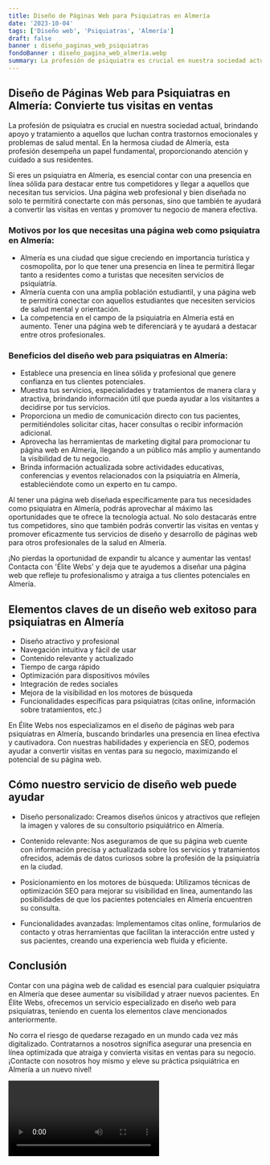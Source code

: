 ```yaml
---
title: Diseño de Páginas Web para Psiquiatras en Almería
date: '2023-10-04'
tags: ['Diseño web', 'Psiquiatras', 'Almería']
draft: false
banner : diseño_paginas_web_psiquiatras
fondoBanner : diseño_pagina_web_almería.webp
summary: La profesión de psiquiatra es crucial en nuestra sociedad actual, brindando apoyo y tratamiento a aquellos que luchan contra trastornos emocionales y problemas de salud mental. En la hermosa ciudad de Almería, esta profesión desempeña un papel fundamental, proporcionando atención y cuidado a sus residentes.
---
```


## Diseño de Páginas Web para Psiquiatras en Almería: Convierte tus visitas en ventas

La profesión de psiquiatra es crucial en nuestra sociedad actual, brindando apoyo y tratamiento a aquellos que luchan contra trastornos emocionales y problemas de salud mental. En la hermosa ciudad de Almería, esta profesión desempeña un papel fundamental, proporcionando atención y cuidado a sus residentes.

Si eres un psiquiatra en Almería, es esencial contar con una presencia en línea sólida para destacar entre tus competidores y llegar a aquellos que necesitan tus servicios. Una página web profesional y bien diseñada no solo te permitirá conectarte con más personas, sino que también te ayudará a convertir las visitas en ventas y promover tu negocio de manera efectiva.

### Motivos por los que necesitas una página web como psiquiatra en Almería:

- Almería es una ciudad que sigue creciendo en importancia turística y cosmopolita, por lo que tener una presencia en línea te permitirá llegar tanto a residentes como a turistas que necesiten servicios de psiquiatría.
- Almería cuenta con una amplia población estudiantil, y una página web te permitirá conectar con aquellos estudiantes que necesiten servicios de salud mental y orientación.
- La competencia en el campo de la psiquiatría en Almería está en aumento. Tener una página web te diferenciará y te ayudará a destacar entre otros profesionales.

### Beneficios del diseño web para psiquiatras en Almería:

- Establece una presencia en línea sólida y profesional que genere confianza en tus clientes potenciales.
- Muestra tus servicios, especialidades y tratamientos de manera clara y atractiva, brindando información útil que pueda ayudar a los visitantes a decidirse por tus servicios.
- Proporciona un medio de comunicación directo con tus pacientes, permitiéndoles solicitar citas, hacer consultas o recibir información adicional.
- Aprovecha las herramientas de marketing digital para promocionar tu página web en Almería, llegando a un público más amplio y aumentando la visibilidad de tu negocio.
- Brinda información actualizada sobre actividades educativas, conferencias y eventos relacionados con la psiquiatría en Almería, estableciéndote como un experto en tu campo.

Al tener una página web diseñada específicamente para tus necesidades como psiquiatra en Almería, podrás aprovechar al máximo las oportunidades que te ofrece la tecnología actual. No solo destacarás entre tus competidores, sino que también podrás convertir las visitas en ventas y promover eficazmente tus servicios de diseño y desarrollo de páginas web para otros profesionales de la salud en Almería.

¡No pierdas la oportunidad de expandir tu alcance y aumentar las ventas! Contacta con 'Élite Webs' y deja que te ayudemos a diseñar una página web que refleje tu profesionalismo y atraiga a tus clientes potenciales en Almería.

<GifSeo />

<Cta />

## Elementos claves de un diseño web exitoso para psiquiatras en Almería

- Diseño atractivo y profesional
- Navegación intuitiva y fácil de usar
- Contenido relevante y actualizado
- Tiempo de carga rápido
- Optimización para dispositivos móviles
- Integración de redes sociales
- Mejora de la visibilidad en los motores de búsqueda
- Funcionalidades específicas para psiquiatras (citas online, información sobre tratamientos, etc.)

En Élite Webs nos especializamos en el diseño de páginas web para psiquiatras en Almería, buscando brindarles una presencia en línea efectiva y cautivadora. Con nuestras habilidades y experiencia en SEO, podemos ayudar a convertir visitas en ventas para su negocio, maximizando el potencial de su página web.

## Cómo nuestro servicio de diseño web puede ayudar

- Diseño personalizado: Creamos diseños únicos y atractivos que reflejen la imagen y valores de su consultorio psiquiátrico en Almería.

- Contenido relevante: Nos aseguramos de que su página web cuente con información precisa y actualizada sobre los servicios y tratamientos ofrecidos, además de datos curiosos sobre la profesión de la psiquiatría en la ciudad.

- Posicionamiento en los motores de búsqueda: Utilizamos técnicas de optimización SEO para mejorar su visibilidad en línea, aumentando las posibilidades de que los pacientes potenciales en Almería encuentren su consulta.

- Funcionalidades avanzadas: Implementamos citas online, formularios de contacto y otras herramientas que facilitan la interacción entre usted y sus pacientes, creando una experiencia web fluida y eficiente.

## Conclusión

Contar con una página web de calidad es esencial para cualquier psiquiatra en Almería que desee aumentar su visibilidad y atraer nuevos pacientes. En Élite Webs, ofrecemos un servicio especializado en diseño web para psiquiatras, teniendo en cuenta los elementos clave mencionados anteriormente.

No corra el riesgo de quedarse rezagado en un mundo cada vez más digitalizado. Contratarnos a nosotros significa asegurar una presencia en línea optimizada que atraiga y convierta visitas en ventas para su negocio. ¡Contacte con nosotros hoy mismo y eleve su práctica psiquiátrica en Almería a un nuevo nivel!

<Video />

<CtaBot job='Psiquiatras' city='Almería'/>

<Gmaps query='Almería+españa+maps' />